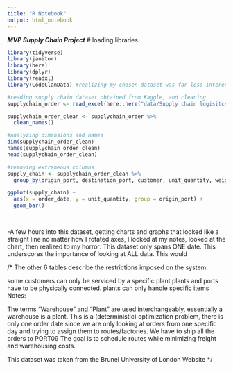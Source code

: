 ```yaml
---
title: "R Notebook"
output: html_notebook
---
```

___MVP Supply Chain Project___
# loading libraries
```r
library(tidyverse)
library(janitor)
library(here)
library(dplyr)
library(readxl)
library(CodeClanData) #realizing my chosen dataset was far less interesting from an app perspective, I decided to move on
```

```r
#reading supply chain dataset obtained from Kaggle, and cleaning
supplychain_order <- read_excel(here::here("data/Supply chain logisitcs problem.xlsx"), sheet = "OrderList")

supplychain_order_clean <- supplychain_order %>% 
  clean_names()
```
```r
#analyzing dimensions and names
dim(supplychain_order_clean) 
names(supplychain_order_clean)
head(supplychain_order_clean)

```
```r
#removing extraneous columns
supply_chain <- supplychain_order_clean %>% 
  group_by(origin_port, destination_port, customer, unit_quantity, weight, carrier, order_date )
```


```r
ggplot(supply_chain) +
  aes(x = order_date, y = unit_quantity, group = origin_port) +
  geom_bar() 
  
  
```
-A few hours into this dataset, getting charts and graphs that looked like a straight line no matter how I rotated axes, I looked at my notes, looked at the chart, then realized to my horror: This dataset only spans ONE date. This underscores the importance of looking at ALL data. This would 


/* The other 6 tables describe the restrictions imposed on the system.

some customers can only be serviced by a specific plant
plants and ports have to be physically connected.
plants can only handle specific items
Notes:

The terms "Warehouse" and "Plant" are used interchangeably, essentially a warehouse is a plant.
This is a (deterministic) optimization problem, there is only one order date since we are only looking at orders from one specific day and trying to assign them to routes/factories.
We have to ship all the orders to PORT09
The goal is to schedule routes while minimizing freight and warehousing costs. 


This dataset was taken from the Brunel University of London Website */




